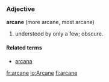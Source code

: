 ===Adjective===
'''arcane''' (more arcane, most arcane)

#understood by only a few; obscure.

====Related terms====
*[[arcana]]

[[fr:arcane]]
[[io:Arcane]]
[[fi:arcane]]